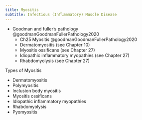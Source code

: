 ```yaml
---
title: Myositis
subtitle: Infectious (Inflammatory) Muscle Disease
---
```


::: {.callout title="Reading list"}

- Goodman and fuller's pathology @goodmanGoodmanFullerPathology2020
    - Ch25 Myositis @goodmanGoodmanFullerPathology2020
    - Dermatomyositis (see Chapter 10)
    - Myositis ossificans (see Chapter 27)
    - Idiopathic inflammatory myopathies (see Chapter 27)
    - Rhabdomyolysis (see Chapter 27)
:::



Types of Myositis

- Dermatomyositis
- Polymyositis
- Inclusion body myositis
- Myositis ossificans
- Idiopathic inflammatory myopathies
- Rhabdomyolysis
- Pyomyositis